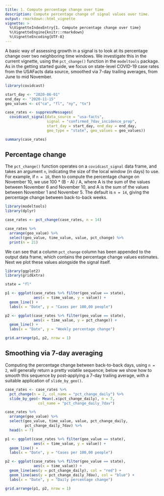 ```yaml
---
title: 1. Compute percentage change over time
description: Compute percentage change of signal values over time.
output: rmarkdown::html_vignette
vignette: >
  %\VignetteIndexEntry{1. Compute percentage change over time}
  %\VignetteEngine{knitr::rmarkdown}
  %\VignetteEncoding{UTF-8}
---
```


A basic way of assessing growth in a signal is to look at its percentage change
over two neighboring time windows. We investigate this in the current vignette,
using the `pct_change()` function in the `modeltools` package. As in the getting
started guide, we focus on state-level COVID-19 case rates from the USAFacts 
data source, smoothed via 7-day trailing averages, from June to mid November. 

```r
library(covidcast)

start_day <- "2020-06-01"
end_day <- "2020-11-15"
geo_values <- c("ca", "fl", "ny", "tx")

case_rates <- suppressMessages(
  covidcast_signal(data_source = "usa-facts", 
                   signal = "confirmed_7dav_incidence_prop",
                   start_day = start_day, end_day = end_day, 
                   geo_type = "state", geo_values = geo_values))

summary(case_rates)
```

## Percentage change

The `pct_change()` function operates on a `covidcast_signal` data frame, and 
takes an argument `n`, indicating the size of the local window (in days) to use. 
For example, if `n = 10`, then to compute the percentage change on November 10, 
we use 100 * (B - A) / A, where A is the sum of the values between November 6 
and November 10, and A is the sum of the values between November 1 and November 
5. The default is `n = 14`, giving the percentage change between back-to-back
weeks.

```r
library(modeltools)
library(dplyr)

case_rates <- pct_change(case_rates, n = 14)

case_rates %>% 
  arrange(geo_value) %>% 
  select(geo_value, time_value, value, pct_change) %>%
  print(n = 21)
```

We can see that a column `pct_change` column has been appended to the output 
data frame, which contains the percentage change values estimates. Next we plot 
these values alongside the signal itself. 

```r
library(ggplot2)
library(gridExtra)

state = "fl"

p1 <- ggplot(case_rates %>% filter(geo_value == state),
             aes(x = time_value, y = value)) +
  geom_line() + 
  labs(x = "Date", y = "Cases per 100,00 people") 

p2 <- ggplot(case_rates %>% filter(geo_value == state),
             aes(x = time_value, y = pct_change)) +
  geom_line() + 
  labs(x = "Date", y = "Weekly percentage change") 

grid.arrange(p1, p2, nrow = 1)
```

## Smoothing via 7-day averaging

Computing the percentage change between back-to-back days, using `n = 2`, will
generally return a pretty volatile sequence; below we show how to smooth this 
sequence by post-applying a 7-day trailing average, with a suitable application 
of `slide_by_geo()`. 

```r
case_rates <- case_rates %>%
  pct_change(n = 2, col_name = "pct_change_daily") %>%
  slide_by_geo(~ Mean(.x$pct_change_daily), n = 7, 
               col_name = "pct_change_daily_7dav")

case_rates %>% 
  arrange(geo_value) %>% 
  select(geo_value, time_value, value, pct_change_daily, 
         pct_change_daily_7dav) %>%
  head(n = 7)

p1 <- ggplot(case_rates %>% filter(geo_value == state),
             aes(x = time_value, y = value)) +
  geom_line() + 
  labs(x = "Date", y = "Cases per 100,00 people") 

p2 <- ggplot(case_rates %>% filter(geo_value == state),
             aes(x = time_value)) +
  geom_line(aes(y = pct_change_daily), col = "red") + 
  geom_line(aes(y = pct_change_daily_7dav), col = "blue") + 
  labs(x = "Date", y = "Daily percentage change") 

grid.arrange(p1, p2, nrow = 1)
```